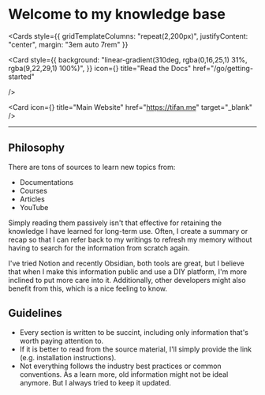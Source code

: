 
<br />

# Welcome to my knowledge base

<Cards
  style={{ gridTemplateColumns: "repeat(2,200px)", justifyContent: "center", margin: "3em auto 7rem" }}
>
  <Card
    style={{
      background:
        "linear-gradient(310deg, rgba(0,16,25,1) 31%, rgba(9,22,29,1) 100%)",
    }}
    icon={<Docs />}
    title="Read the Docs"
    href="/go/getting-started"

/>

  <Card
    icon={<External />}
    title="Main Website"
    href="https://tifan.me"
    target="_blank"
  />
</Cards>

---

## Philosophy

There are tons of sources to learn new topics from:

- Documentations
- Courses
- Articles
- YouTube

Simply reading them passively isn't that effective for retaining the knowledge I have learned for long-term use. Often, I create a summary or recap so that I can refer back to my writings to refresh my memory without having to search for the information from scratch again.

I've tried Notion and recently Obsidian, both tools are great, but I believe that when I make this information public and use a DIY platform, I'm more inclined to put more care into it. Additionally, other developers might also benefit from this, which is a nice feeling to know.

## Guidelines

- Every section is written to be succint, including only information that's worth paying attention to.
- If it is better to read from the source material, I'll simply provide the link (e.g. installation instructions).
- Not everything follows the industry best practices or common conventions. As a learn more, old information might not be ideal anymore. But I always tried to keep it updated.
